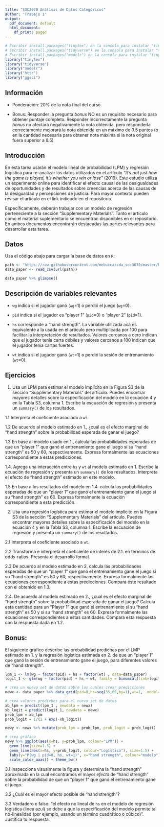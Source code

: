 ```yaml
---
title: "SOC3070 Análisis de Datos Categóricos"
author: "Trabajo 1"
output:
  pdf_document: default
  html_document:
    df_print: paged
---
```


```r
# Escribir install.packages("tinytex") en la consola para instalar "tinytex"
# Escribir install.packages("tidyverse") en la consola para instalar "tinytex"
# Escribir install.packages("modelr") en la consola para instalar "tinytex"
library("tinytex")
library("tidyverse")
library("modelr")
library("httr")
library("ggsci")
```

## Información

- Ponderación: 20% de la nota final del curso.

- Bonus: Responder la pregunta _bonus_ NO es un requisito necesario para obtener puntaje completo. Responder incorrectamente la pregunta _bonus_ no afectará negativamente la nota obtenida, pero responderla correctamente mejorará la nota obtenida en un máximo de 0.5 puntos (o en la cantidad necesaria para obtener nota máxima si la nota original fuera superior a 6.5)


## Introducción

En esta tarea usarán el modelo lineal de probabilidad (LPM) y regresión logística para re-analizar los datos utilizados en el artículo _"It’s not just how the game is played, it’s whether you win or lose"_ (2019). Este estudio utiliza un experimento online para identificar el efecto causal de las desigualdades de oportunidades y de resultados sobre creencias acerca de las causas de la desigualdad y percepciones de justicia. Para mayor contexto pueden revisar el artículo en el link indicado en el repositorio. 

Específicamente, deberán trabajar con un modelo de regresión perteneciente a la sección "Supplementary Materials". Tanto el artículo como el material suplementario se encuentran disponibles en el repositorio. En ambos documentos encontrarán destacadas las partes relevantes para desarrollar esta tarea. 

## Datos

Usa el código abajo para cargar la base de datos en `R`:

````r

path <- "https://raw.githubusercontent.com/mebucca/cda_soc3070/master/homework/t_1/data_paper.csv"
data_paper <- read_csv(url(path))

data_paper %>% glimpse()

````


## Descripción de variables relevantes


- `wg` indica si el jugador ganó (`wg`=1) o perdió el juego (`wg`=0).  

- `pid` indica si el jugador es "player 1" (`pid`=0) o "player 2" (`pid`=1).  

- `hs` corresponde a "hand strength". La variable utilizada acá es equivalente a la usada en el artículo pero multiplicada por 100 para facilitar la interpretación de resultados. Valores cercanos a cero indican que el jugador tenía carta débiles y valores cercanos a 100 indican que el jugador tenía cartas fuertes.

- `wt` indica si el jugador ganó (`wt`=1) o perdió la sesión de entrenamiento (`wt`=0).  


## Ejercicios

1. Usa un LPM para estimar el modelo implícito en la Figura S3 de la sección "Supplementary Materials" del artículo. Puedes encontrar mayores detalles sobre la especificación del modelo en la ecuación 4 y en la Tabla S3, columna 1. Escribe la escuación de regresión y presenta un `summary()` de los resultados.


1.1 Interpreta el coeficiente asociado a `wt`.


1.2 De acuerdo al modelo estimado en 1.,  ¿cuál es el efecto marginal de "hand strength" sobre la probabilidad esperada de ganar el juego?


1.3 En base al modelo usado en 1., calcula las probabilidades esperadas de que un "player 1" que ganó el entrenamiento gane el juego si su "hand strength" es 50 y 60, respectivamente. Expresa formalmente las ecuaciones correspondiente a estas predicciones.


1.4. Agrega una interacción entre `hs` y `wt` al modelo estimado en 1. Escribe la ecuación de regresión y presenta un `summary()` de los resultados. Interpreta el efecto de "hand strength" estimado en este modelo.



1.5 En base a los resultados del modelo en 1.4. calcula las probabilidades esperadas de que un "player 1" que ganó el entrenamiento gane el juego si su "hand strength" es 60. Expresa formalmente la ecuación correspondiente a esta predicción. 



2. Usa una regresión logística para estimar el modelo implícito en la Figura S3 de la sección "Supplementary Materials" del artículo. Puedes encontrar mayores detalles sobre la especificación del modelo en la ecuación 4 y en la Tabla S3, columna 1. Escribe la escuación de regresión y presenta un `summary()` de los resultados.


2.1 Interpreta el coeficiente asociado a `wt`.



2.2 Transforma e interpreta el coeficiente de interés de 2.1. en términos de odds-ratios. Presenta el desarrollo formal.



2.3 De acuerdo al modelo estimado en 2, calcula las probabilidades esperadas de que un "player 1" que ganó el entrenamiento gane el juego si su "hand strength" es 50 y 60, respectivamente. Expresa formalmente las ecuaciones correspondiente a estas predicciones. Compara este resultado con el obtenido en 1.3.



2.4. De acuerdo al modelo estimado en 2., ¿cual es el efecto marginal de "hand strength" sobre la probabilidad esperada de ganar el juego? Calcula esta cantidad para un "Player 1" que ganó el entrenamiento si su "hand strength" es 50 y si su "hand strength" es 60. Expresa formalmente las ecuaciones correspondientes a estas cantidades. Compara esta respuesta con la respuesta dada en 1.2.



## Bonus: 

El siguiente gráfico describe las probabilidad predichas por el LMP estimado en 1. y la regresión logística estimada en 2. de que un "player 1" que ganó la sesión de entrenamiento gane el juego, para diferentes valores de "hand strength".


````r
lpm_1 <- lm(wg ~ factor(pid) + hs + factor(wt) , data=data_paper)
logit_1 <- glm(wg ~ factor(pid) + hs + wt, family = binomial(link=logit), data=data_paper)

# crea un nuevo set de datos sobre los cuales crear predicciones
newx <- data_paper %>% data_grid(pid=0,hs=seq(35,65,by=1),wt=1, .model=lpm_1)

# crea valores predichos para el nuevo set de datos
xb_lpm = predict(lpm_1 , newdata = newx)
xb_logit = predict(logit_1, newdata = newx)
prob_lpm = xb_lpm
prob_logit = 1/(1 + exp(-xb_logit))

newy <- newx %>% mutate(prob_lpm = prob_lpm, prob_logit = prob_logit) 

# crea gráfico 
newy %>% ggplot(aes(x=hs, y=prob_lpm, colour="LPM")) +
  geom_line(size=1.5) +
  geom_line(aes(x=hs, y=prob_logit, colour="Logística"), size=1.5) +
  labs(y="P(wg | pid=0, hs, wt=1)", x="hand strength", colour="modelo") +
  scale_color_aaas() + theme_bw()
````


3.1 Inspecciona visualmente la figura y determina la "hand strength" aproximada en la cual encontramos el mayor _efecto_ de "hand strength" sobre la probabilidad de que un "player 1" que ganó el entrenamiento gane el juego. 


3.2 ¿Cuál es el mayor efecto posible de "hand strength"? 



3.3 Verdadero o falso: "el efecto no lineal de `hs` en el modelo de regresión logística (linea azul) se debe a que la especificación del modelo permite tal no-linealidad (por ejemplo, usando un término cuadrático o cúbico)". Justifica tu respuesta. 


